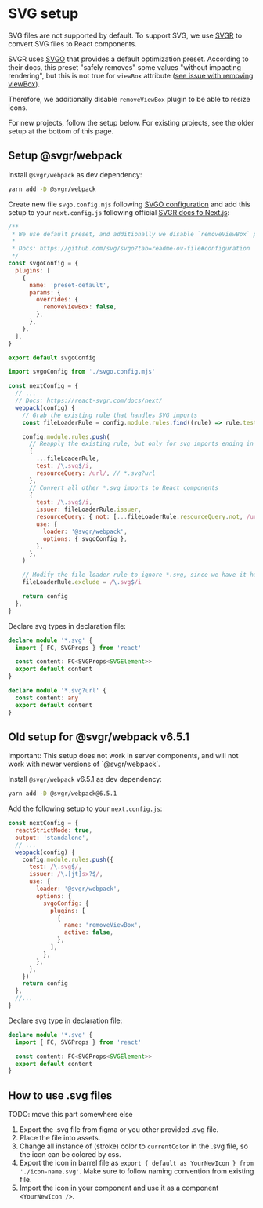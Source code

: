 # SVG setup




SVG files are not supported by default. To support SVG, we use [SVGR](https://react-svgr.com/) to convert SVG files to React components.

SVGR uses [SVGO](https://github.com/svg/svgo) that provides a default optimization preset. According to their docs,
this preset "safely removes" some values "without impacting rendering", but this is not true for `viewBox` attribute ([see issue with removing viewBox](https://github.com/svg/svgo/issues/1128)).

Therefore, we additionally disable `removeViewBox` plugin to be able to resize icons.

For new projects, follow the setup below. For existing projects, see the older setup at the bottom of this page.

## Setup @svgr/webpack

Install `@svgr/webpack` as dev dependency:

```bash copy
yarn add -D @svgr/webpack
```

Create new file `svgo.config.mjs` following [SVGO configuration](https://github.com/svg/svgo?tab=readme-ov-file#configuration) and
add this setup to your `next.config.js` following official [SVGR docs fo Next.js](https://react-svgr.com/docs/next/):

```js copy filename="svgo.config.mjs"
/**
 * We use default preset, and additionally we disable `removeViewBox` plugin, because it prevents resizing icons by css.
 *
 * Docs: https://github.com/svg/svgo?tab=readme-ov-file#configuration
 */
const svgoConfig = {
  plugins: [
    {
      name: 'preset-default',
      params: {
        overrides: {
          removeViewBox: false,
        },
      },
    },
  ],
}

export default svgoConfig
```

```js copy filename="next.config.mjs"
import svgoConfig from './svgo.config.mjs'

const nextConfig = {
  // ...
  // Docs: https://react-svgr.com/docs/next/
  webpack(config) {
    // Grab the existing rule that handles SVG imports
    const fileLoaderRule = config.module.rules.find((rule) => rule.test?.test?.('.svg'))

    config.module.rules.push(
      // Reapply the existing rule, but only for svg imports ending in ?url
      {
        ...fileLoaderRule,
        test: /\.svg$/i,
        resourceQuery: /url/, // *.svg?url
      },
      // Convert all other *.svg imports to React components
      {
        test: /\.svg$/i,
        issuer: fileLoaderRule.issuer,
        resourceQuery: { not: [...fileLoaderRule.resourceQuery.not, /url/] }, // exclude if *.svg?url
        use: {
          loader: '@svgr/webpack',
          options: { svgoConfig },
        },
      },
    )

    // Modify the file loader rule to ignore *.svg, since we have it handled now.
    fileLoaderRule.exclude = /\.svg$/i

    return config
  },
}
```

Declare svg types in declaration file:

```ts filename="./index.d.ts" copy
declare module '*.svg' {
  import { FC, SVGProps } from 'react'

  const content: FC<SVGProps<SVGElement>>
  export default content
}

declare module '*.svg?url' {
  const content: any
  export default content
}
```

## Old setup for @svgr/webpack v6.5.1

<Callout emoji="⚠️" type="warning">
  Important: This setup does not work in server components, and will not work with newer versions of `@svgr/webpack`.
</Callout>

Install `@svgr/webpack` v6.5.1 as dev dependency:

```bash copy
yarn add -D @svgr/webpack@6.5.1
```

Add the following setup to your `next.config.js`:

```js copy
const nextConfig = {
  reactStrictMode: true,
  output: 'standalone',
  // ...
  webpack(config) {
    config.module.rules.push({
      test: /\.svg$/,
      issuer: /\.[jt]sx?$/,
      use: {
        loader: '@svgr/webpack',
        options: {
          svgoConfig: {
            plugins: [
              {
                name: 'removeViewBox',
                active: false,
              },
            ],
          },
        },
      },
    })
    return config
  },
  //...
}
```

Declare svg type in declaration file:

```ts filename="./index.d.ts" copy
declare module '*.svg' {
  import { FC, SVGProps } from 'react'

  const content: FC<SVGProps<SVGElement>>
  export default content
}
```

## How to use .svg files

TODO: move this part somewhere else

1. Export the .svg file from figma or you other provided .svg file.
2. Place the file into assets.
3. Change all instance of (stroke) color to `currentColor` in the .svg file, so the icon can be colored by css.
4. Export the icon in barrel file as `export { default as YourNewIcon } from './icon-name.svg'`. Make sure to follow naming convention from existing file.
5. Import the icon in your component and use it as a component `<YourNewIcon />`.
